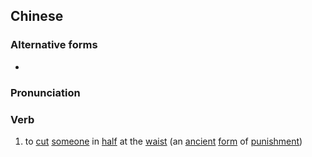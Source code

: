 {{also|腰斩}}
==Chinese==
{{zh-forms|s=腰斩}}

===Alternative forms===
* {{zh-l|要斬}}

===Pronunciation===
{{zh-pron
|m=yāozhǎn
|c=jiu1 zaam2
|mn=io-chám
|cat=v
}}

===Verb===
{{zh-verb}}

# {{lb|zh|archaic}} to [[cut]] [[someone]] in [[half]] at the [[waist]] (an [[ancient]] [[form]] of [[punishment]])